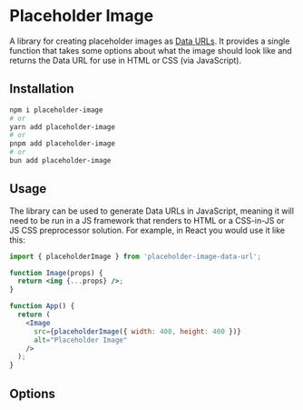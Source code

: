 
<Meta of={PlaceholderImageStories} />

# Placeholder Image

A library for creating placeholder images as [Data URLs](https://developer.mozilla.org/en-US/docs/web/http/basics_of_http/data_urls). It provides a single function that takes some options about what the image should look like and returns the Data URL for use in HTML or CSS (via JavaScript).

## Installation

```bash
npm i placeholder-image
# or
yarn add placeholder-image
# or
pnpm add placeholder-image
# or
bun add placeholder-image
```

## Usage

The library can be used to generate Data URLs in JavaScript, meaning it will
need to be run in a JS framework that renders to HTML or a CSS-in-JS or JS CSS
preprocessor solution. For example, in React you would use it like this:

```jsx
import { placeholderImage } from 'placeholder-image-data-url';

function Image(props) {
  return <img {...props} />;
}

function App() {
  return (
    <Image
      src={placeholderImage({ width: 400, height: 400 })}
      alt="Placeholder Image"
    />
  );
}
```

## Options

<Controls />
<Primary />

<Stories />
